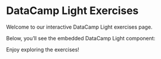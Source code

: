 
# DataCamp Light Exercises

Welcome to our interactive DataCamp Light exercises page.

Below, you’ll see the embedded DataCamp Light component:

<DataCampLightExample />

Enjoy exploring the exercises!